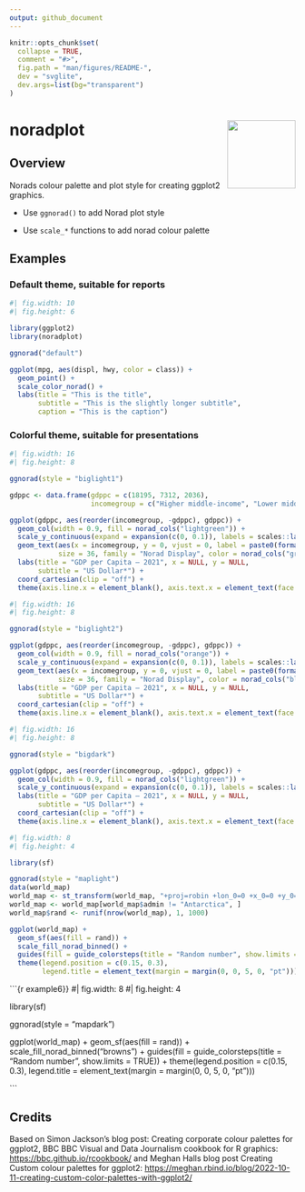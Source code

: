 ```yaml
---
output: github_document
---
```


```r
knitr::opts_chunk$set(
  collapse = TRUE,
  comment = "#>",
  fig.path = "man/figures/README-",
  dev = "svglite",
  dev.args=list(bg="transparent")
)
```

# noradplot <img src="man/figures/sticker.png" align="right" width="120"/>

## Overview

Norads colour palette and plot style for creating ggplot2 graphics.

-   Use `ggnorad()` to add Norad plot style

-   Use `scale_*` functions to add norad colour palette

## Examples

### Default theme, suitable for reports

```r
#| fig.width: 10
#| fig.height: 6

library(ggplot2)
library(noradplot)

ggnorad("default")

ggplot(mpg, aes(displ, hwy, color = class)) + 
  geom_point() +
  scale_color_norad() +
  labs(title = "This is the title",
       subtitle = "This is the slightly longer subtitle",
       caption = "This is the caption")
```

### Colorful theme, suitable for presentations

```r
#| fig.width: 16
#| fig.height: 8

ggnorad(style = "biglight1")

gdppc <- data.frame(gdppc = c(18195, 7312, 2036),
                    incomegroup = c("Higher middle-income", "Lower middle-income", "Low-income"))

ggplot(gdppc, aes(reorder(incomegroup, -gdppc), gdppc)) + 
  geom_col(width = 0.9, fill = norad_cols("lightgreen")) +
  scale_y_continuous(expand = expansion(c(0, 0.1)), labels = scales::label_comma(big.mark = " ")) +
  geom_text(aes(x = incomegroup, y = 0, vjust = 0, label = paste0(format(round(gdppc, 1), big.mark = " "))),
            size = 36, family = "Norad Display", color = norad_cols("green")) +
  labs(title = "GDP per Capita – 2021", x = NULL, y = NULL,
       subtitle = "US Dollar*") +
  coord_cartesian(clip = "off") +
  theme(axis.line.x = element_blank(), axis.text.x = element_text(face = "bold"))

```

```r
#| fig.width: 16
#| fig.height: 8

ggnorad(style = "biglight2")

ggplot(gdppc, aes(reorder(incomegroup, -gdppc), gdppc)) + 
  geom_col(width = 0.9, fill = norad_cols("orange")) +
  scale_y_continuous(expand = expansion(c(0, 0.1)), labels = scales::label_comma(big.mark = " ")) +
  geom_text(aes(x = incomegroup, y = 0, vjust = 0, label = paste0(format(round(gdppc, 1), big.mark = " "))),
            size = 36, family = "Norad Display", color = norad_cols("blue")) +
  labs(title = "GDP per Capita – 2021", x = NULL, y = NULL,
       subtitle = "US Dollar*") +
  coord_cartesian(clip = "off") +
  theme(axis.line.x = element_blank(), axis.text.x = element_text(face = "bold"))


```

```r
#| fig.width: 16
#| fig.height: 8

ggnorad(style = "bigdark")

ggplot(gdppc, aes(reorder(incomegroup, -gdppc), gdppc)) + 
  geom_col(width = 0.9, fill = norad_cols("lightgreen")) +
  scale_y_continuous(expand = expansion(c(0, 0.1)), labels = scales::label_comma(big.mark = " ")) +
  labs(title = "GDP per Capita – 2021", x = NULL, y = NULL,
       subtitle = "US Dollar*") +
  coord_cartesian(clip = "off") +
  theme(axis.line.x = element_blank(), axis.text.x = element_text(face = "bold"))

```

```r
#| fig.width: 8
#| fig.height: 4

library(sf)

ggnorad(style = "maplight")
data(world_map)
world_map <- st_transform(world_map, "+proj=robin +lon_0=0 +x_0=0 +y_0=0 +R=6371000 +units=m +no_defs +type=crs")
world_map <- world_map[world_map$admin != "Antarctica", ]
world_map$rand <- runif(nrow(world_map), 1, 1000)

ggplot(world_map) + 
  geom_sf(aes(fill = rand)) +
  scale_fill_norad_binned() +
  guides(fill = guide_colorsteps(title = "Random number", show.limits = TRUE)) +
  theme(legend.position = c(0.15, 0.3),
        legend.title = element_text(margin = margin(0, 0, 5, 0, "pt")))

```

```{r example6}}
#| fig.width: 8
#| fig.height: 4

library(sf)

ggnorad(style = "mapdark")

ggplot(world_map) + 
  geom_sf(aes(fill = rand)) + 
  scale_fill_norad_binned("browns") +
  guides(fill = guide_colorsteps(title = "Random number", show.limits = TRUE)) +
  theme(legend.position = c(0.15, 0.3),
        legend.title = element_text(margin = margin(0, 0, 5, 0, "pt")))

```

## Credits

Based on Simon Jackson's blog post: Creating corporate colour palettes for ggplot2, BBC BBC Visual and Data Journalism cookbook for R graphics: <https://bbc.github.io/rcookbook/> and Meghan Halls blog post Creating Custom colour palettes for ggplot2: <https://meghan.rbind.io/blog/2022-10-11-creating-custom-color-palettes-with-ggplot2/>

